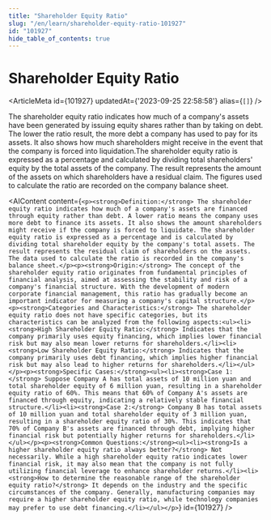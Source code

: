 ```yaml
---
title: "Shareholder Equity Ratio"
slug: "/en/learn/shareholder-equity-ratio-101927"
id: "101927"
hide_table_of_contents: true
---
```



# Shareholder Equity Ratio

<ArticleMeta id={101927} updatedAt={'2023-09-25 22:58:58'} alias={`[]`} />
<div className='border-solid border-b border-t-0 my-4 border-[var(--ifm-color-gray-300)]' />

The shareholder equity ratio indicates how much of a company's assets have been generated by issuing equity shares rather than by taking on debt. The lower the ratio result, the more debt a company has used to pay for its assets. It also shows how much shareholders might receive in the event that the company is forced into liquidation.The shareholder equity ratio is expressed as a percentage and calculated by dividing total shareholders' equity by the total assets of the company. The result represents the amount of the assets on which shareholders have a residual claim. The figures used to calculate the ratio are recorded on the company balance sheet.

<AIContent content={`<p><strong>Definition:</strong> The shareholder equity ratio indicates how much of a company's assets are financed through equity rather than debt. A lower ratio means the company uses more debt to finance its assets. It also shows the amount shareholders might receive if the company is forced to liquidate. The shareholder equity ratio is expressed as a percentage and is calculated by dividing total shareholder equity by the company's total assets. The result represents the residual claim of shareholders on the assets. The data used to calculate the ratio is recorded in the company's balance sheet.</p><p><strong>Origin:</strong> The concept of the shareholder equity ratio originates from fundamental principles of financial analysis, aimed at assessing the stability and risk of a company's financial structure. With the development of modern corporate financial management, this ratio has gradually become an important indicator for measuring a company's capital structure.</p><p><strong>Categories and Characteristics:</strong> The shareholder equity ratio does not have specific categories, but its characteristics can be analyzed from the following aspects:<ul><li><strong>High Shareholder Equity Ratio:</strong> Indicates that the company primarily uses equity financing, which implies lower financial risk but may also mean lower returns for shareholders.</li><li><strong>Low Shareholder Equity Ratio:</strong> Indicates that the company primarily uses debt financing, which implies higher financial risk but may also lead to higher returns for shareholders.</li></ul></p><p><strong>Specific Cases:</strong><ul><li><strong>Case 1:</strong> Suppose Company A has total assets of 10 million yuan and total shareholder equity of 6 million yuan, resulting in a shareholder equity ratio of 60%. This means that 60% of Company A's assets are financed through equity, indicating a relatively stable financial structure.</li><li><strong>Case 2:</strong> Company B has total assets of 10 million yuan and total shareholder equity of 3 million yuan, resulting in a shareholder equity ratio of 30%. This indicates that 70% of Company B's assets are financed through debt, implying higher financial risk but potentially higher returns for shareholders.</li></ul></p><p><strong>Common Questions:</strong><ul><li><strong>Is a higher shareholder equity ratio always better?</strong> Not necessarily. While a high shareholder equity ratio indicates lower financial risk, it may also mean that the company is not fully utilizing financial leverage to enhance shareholder returns.</li><li><strong>How to determine the reasonable range of the shareholder equity ratio?</strong> It depends on the industry and the specific circumstances of the company. Generally, manufacturing companies may require a higher shareholder equity ratio, while technology companies may prefer to use debt financing.</li></ul></p>`} id={101927} />
